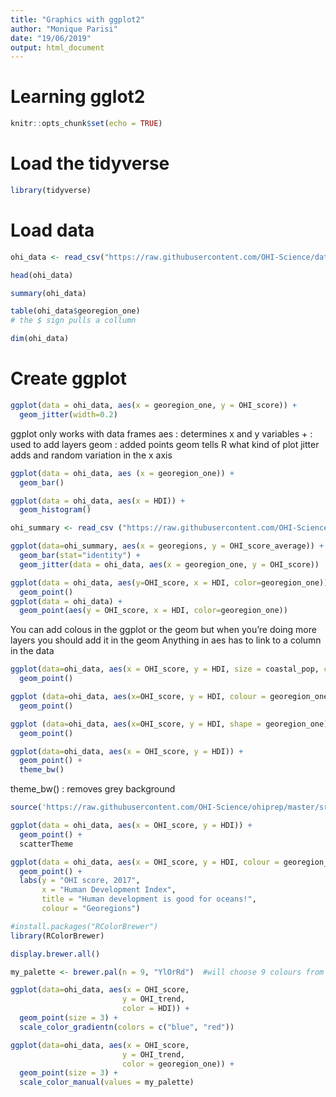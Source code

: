 ```yaml
---
title: "Graphics with ggplot2"
author: "Monique Parisi"
date: "19/06/2019"
output: html_document
---
```


# Learning gglot2

```r
knitr::opts_chunk$set(echo = TRUE)
```

# Load the tidyverse

```r
library(tidyverse)
```

# Load data

```r
ohi_data <- read_csv("https://raw.githubusercontent.com/OHI-Science/data-science-training/master/data/OHI_global_data.csv")
```
```r
head(ohi_data)
```

```r
summary(ohi_data)
```

```r
table(ohi_data$georegion_one)
# the $ sign pulls a collumn
```

```r
dim(ohi_data)
```
# Create ggplot 
```r
ggplot(data = ohi_data, aes(x = georegion_one, y = OHI_score)) + 
  geom_jitter(width=0.2)
```
ggplot only works with data frames
aes : determines x and y variables 
+ : used to add layers 
geom : added points 
geom tells R what kind of plot 
jitter adds and random variation in the x axis 



```r
ggplot(data = ohi_data, aes (x = georegion_one)) +
  geom_bar()
```

```r
ggplot(data = ohi_data, aes(x = HDI)) + 
  geom_histogram()
```

```r
ohi_summary <- read_csv ("https://raw.githubusercontent.com/OHI-Science/data-science-training/master/data/OHI_scores_georegion_summary.csv")

ggplot(data=ohi_summary, aes(x = georegions, y = OHI_score_average)) +
  geom_bar(stat="identity") +
  geom_jitter(data = ohi_data, aes(x = georegion_one, y = OHI_score))
```

```r
ggplot(data = ohi_data, aes(y=OHI_score, x = HDI, color=georegion_one)) +
  geom_point()
ggplot(data = ohi_data) +
  geom_point(aes(y = OHI_score, x = HDI, color=georegion_one))  
```
You can add colous in the ggplot or the geom but when you're doing more layers you should add it in the geom
Anything in aes has to link to a column in the data 

```r
ggplot(data=ohi_data, aes(x = OHI_score, y = HDI, size = coastal_pop, colour = coastal_pop)) +
  geom_point()
```

```r
ggplot (data=ohi_data, aes(x=OHI_score, y = HDI, colour = georegion_one)) +
  geom_point()

ggplot (data=ohi_data, aes(x=OHI_score, y = HDI, shape = georegion_one)) +
  geom_point()
```

```r
ggplot(data=ohi_data, aes(x = OHI_score, y = HDI)) +
  geom_point() +
  theme_bw()
```
theme_bw() : removes grey background

```r
source('https://raw.githubusercontent.com/OHI-Science/ohiprep/master/src/R/scatterTheme.txt')

ggplot(data = ohi_data, aes(x = OHI_score, y = HDI)) + 
  geom_point() + 
  scatterTheme
```

```r
ggplot(data = ohi_data, aes(x = OHI_score, y = HDI, colour = georegion_one)) + 
  geom_point() + 
  labs(y = "OHI score, 2017", 
       x = "Human Development Index",
       title = "Human development is good for oceans!",
       colour = "Georegions")
```

```r
#install.packages("RColorBrewer")
library(RColorBrewer)

display.brewer.all()

my_palette <- brewer.pal(n = 9, "YlOrRd")  #will choose 9 colours from the palette 

ggplot(data=ohi_data, aes(x = OHI_score,
                         y = OHI_trend,
                         color = HDI)) +
  geom_point(size = 3) +
  scale_color_gradientn(colors = c("blue", "red"))

ggplot(data=ohi_data, aes(x = OHI_score,
                         y = OHI_trend,
                         color = georegion_one)) +
  geom_point(size = 3) +
  scale_color_manual(values = my_palette)

```
